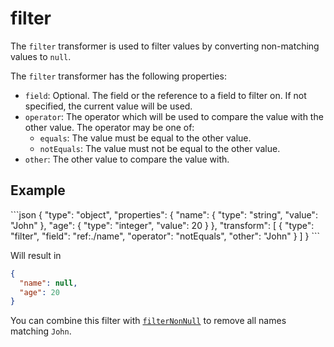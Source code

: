 
# filter

The `filter` transformer is used to filter values by converting
non-matching values to `null`.

The `filter` transformer has the following properties:

- `field`: Optional. The field or the reference to a field to filter on.
  If not specified, the current value will be used.
- `operator`: The operator which will be used to compare the value with the other value.
  The operator may be one of:
  - `equals`: The value must be equal to the other value.
  - `notEquals`: The value must not be equal to the other value.
- `other`: The other value to compare the value with.

## Example

<RunCode>
```json
{
  "type": "object",
  "properties": {
    "name": {
      "type": "string",
      "value": "John"
    },
    "age": {
      "type": "integer",
      "value": 20
    }
  },
  "transform": [
    {
      "type": "filter",
      "field": "ref:./name",
      "operator": "notEquals",
      "other": "John"
    }
  ]
}
```
</RunCode>

Will result in

```json
{
  "name": null,
  "age": 20
}
```

You can combine this filter with [`filterNonNull`](filterNonNull.mdx) to remove
all names matching `John`.
